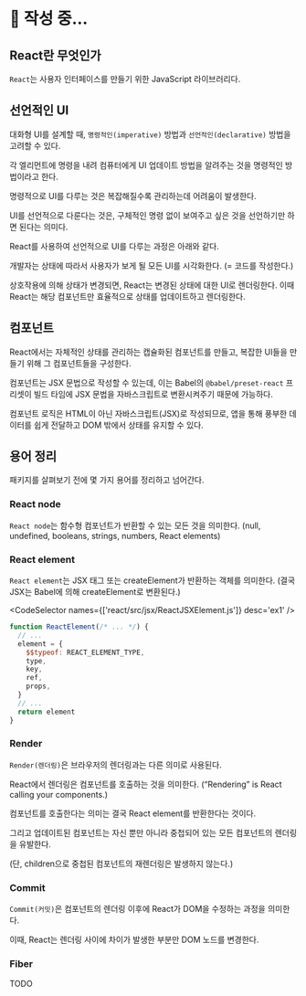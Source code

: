 
# 📝 작성 중...

## React란 무엇인가

`React`는 사용자 인터페이스를 만들기 위한 JavaScript 라이브러리다.

## 선언적인 UI

대화형 UI를 설계할 때, `명령적인(imperative)` 방법과 `선언적인(declarative)` 방법을 고려할 수 있다.

각 엘리먼트에 명령을 내려 컴퓨터에게 UI 업데이트 방법을 알려주는 것을 명령적인 방법이라고 한다.

명령적으로 UI를 다루는 것은 복잡해질수록 관리하는데 어려움이 발생한다.

UI를 선언적으로 다룬다는 것은, 구체적인 명령 없이 보여주고 싶은 것을 선언하기만 하면 된다는 의미다.

React를 사용하여 선언적으로 UI를 다루는 과정은 아래와 같다.

개발자는 상태에 따라서 사용자가 보게 될 모든 UI를 시각화한다. (= 코드를 작성한다.)

상호작용에 의해 상태가 변경되면, React는 변경된 상태에 대한 UI로 렌더링한다. 이때 React는 해당 컴포넌트만 효율적으로 상태를 업데이트하고 렌더링한다.

## 컴포넌트

React에서는 자체적인 상태를 관리하는 캡슐화된 컴포넌트를 만들고, 복잡한 UI들을 만들기 위해 그 컴포넌트들을 구성한다.

컴포넌트는 JSX 문법으로 작성할 수 있는데, 이는 Babel의 `@babel/preset-react` 프리셋이 빌드 타임에 JSX 문법을 자바스크립트로 변환시켜주기 때문에 가능하다.

컴포넌트 로직은 HTML이 아닌 자바스크립트(JSX)로 작성되므로, 앱을 통해 풍부한 데이터를 쉽게 전달하고 DOM 밖에서 상태를 유지할 수 있다.

## 용어 정리

패키지를 살펴보기 전에 몇 가지 용어를 정리하고 넘어간다.

### React node

`React node`는 함수형 컴포넌트가 반환할 수 있는 모든 것을 의미한다. (null, undefined, booleans, strings, numbers, React elements)

### React element

`React element`는 JSX 태그 또는 createElement가 반환하는 객체를 의미한다. (결국 JSX는 Babel에 의해 createElement로 변환된다.)

<CodeSelector names={['react/src/jsx/ReactJSXElement.js']} desc='ex1' />

```js
function ReactElement(/* ... */) {
  // ...
  element = {
    $$typeof: REACT_ELEMENT_TYPE,
    type,
    key,
    ref,
    props,
  }
  // ...
  return element
}
```

### Render

`Render(렌더링)`은 브라우저의 렌더링과는 다른 의미로 사용된다.

React에서 렌더링은 컴포넌트를 호출하는 것을 의미한다. (“Rendering” is React calling your components.)

컴포넌트를 호출한다는 의미는 결국 React element를 반환한다는 것이다.

그리고 업데이트된 컴포넌트는 자신 뿐만 아니라 중첩되어 있는 모든 컴포넌트의 렌더링을 유발한다.

(단, children으로 중첩된 컴포넌트의 재렌더링은 발생하지 않는다.)

### Commit

`Commit(커밋)`은 컴포넌트의 렌더링 이후에 React가 DOM을 수정하는 과정을 의미한다.

이때, React는 렌더링 사이에 차이가 발생한 부분만 DOM 노드를 변경한다.

### Fiber

TODO

